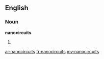 ==English==

===Noun===
'''nanocircuits'''

# {{plural of|nanocircuit}}

[[ar:nanocircuits]]
[[fr:nanocircuits]]
[[my:nanocircuits]]